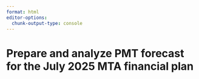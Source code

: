 ```yaml
---
format: html
editor-options: 
  chunk-output-type: console
---
```


# Prepare and analyze PMT forecast for the July 2025 MTA financial plan

